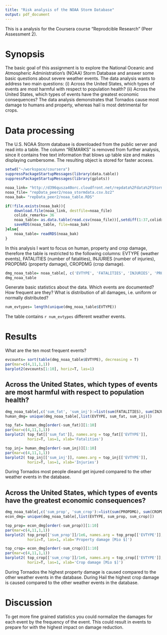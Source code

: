 ```yaml
---
title: "Risk analysis of the NOAA Storm Database"
output: pdf_document
---
```


This is a analysis for the Coursera course "Reprodcible Research" (Peer Assessment 2).

# Synopsis

The basic goal of this assignment is to explore the National Oceanic and Atmospheric Administration's (NOAA) Storm Database and answer some basic questions about severe weather events. The data analysis wants to address two main questions: (i) Across the United States, which types of events are most harmful with respect to population health? (ii) Across the United States, which types of events have the greatest economic consequences? 
The data analysis demonstrates that Tornados cause most damage to humans and property, whereas hail is most detrimental for crops.


# Data processing

The U.S. NOAA Storm database is downloaded from the public server and read into a table. The column "REMARKS" is removed from further analysis, since it contains free text information that blows up table size and makes displaying cumbersome. The resulting object is stored for faster access. 

```r
setwd("~/workspace/coursera")
suppressPackageStartupMessages(library(data.table))
suppressPackageStartupMessages(library(gplots))

noaa_link= "http://d396qusza40orc.cloudfront.net/repdata%2Fdata%2FStormData.csv.bz2"
noaa_file= "repData_peer2/noaa_stormdata.csv.bz2"
noaa_bak= "repData_peer2/noaa_table.RDS"

if(!file.exists(noaa_bak)){
    download.file(noaa_link, destfile=noaa_file)
    colidx_remarks= 36
    noaa_table= as.data.table(read.csv(noaa_file))[,setdiff(1:37,colidx_remarks), with=F]
    saveRDS(noaa_table, file=noaa_bak)
}else{
    noaa_table= readRDS(noaa_bak)
}

```

In this analysis I want to focus on human, property and crop damage, therefore the table is restricted to the following columns: EVTYPE (weather events), FATALITIES (number of fatalities), INJURIES (number of injuries), PROPDMG (property damage), CROPDMG (crop damage).


```r
dmg_noaa_table= noaa_table[, c('EVTYPE', 'FATALITIES', 'INJURIES', 'PROPDMG', 'CROPDMG'), with=F]
dmg_noaa_table
```

Generate basic statistics about the data. Which events are documented? How frequent are they? What is distribution of all damages, i.e. uniform or normally distributed?

```r
num_evtypes= length(unique(dmg_noaa_table$EVTYPE))
```

The table contains `r num_evtypes` different weather events. 



# Results

What are the ten most frequent events?
```r
evcounts= sort(table(dmg_noaa_table$EVTYPE), decreasing = T)
par(mar=c(4,11,1,1))
barplot2(evcounts[1:10], horiz=T, las=1)
```

## Across the United States, which types of events are most harmful with respect to population health? 
```r
dmg_noaa_table[,c('sum_fat', 'sum_inj'):=list(sum(FATALITIES), sum(INJURIES)), by=EVTYPE]
human_dmg= unique(dmg_noaa_table[,list(EVTYPE, sum_fat, sum_inj)])

top_fat= human_dmg[order(-sum_fat)][1:10]
par(mar=c(4,11,1,1))
barplot2( top_fat[['sum_fat']], names.arg = top_fat[['EVTYPE']], 
          horiz=T, las=1, xlab='Fatalities')

top_inj= human_dmg[order(-sum_inj)][1:10]
par(mar=c(4,11,1,1))
barplot2( top_inj[['sum_inj']], names.arg = top_inj[['EVTYPE']], 
          horiz=T, las=1, xlab='Injuries')

```
During Tornados most people dieand get injured compared to the other weather events in the database. 

## Across the United States, which types of events have the greatest economic consequences? 
```r
dmg_noaa_table[,c('sum_prop', 'sum_crop'):=list(sum(PROPDMG), sum(CROPDMG)), by=EVTYPE]
econ_dmg= unique(dmg_noaa_table[,list(EVTYPE, sum_prop, sum_crop)])

top_prop= econ_dmg[order(-sum_prop)][1:10]
par(mar=c(4,11,1,1))
barplot2( top_prop[['sum_prop']]/1e6, names.arg = top_prop[['EVTYPE']], 
          horiz=T, las=1, xlab='Property damage [Mio $]')

top_crop= econ_dmg[order(-sum_crop)][1:10]
par(mar=c(4,11,1,1))
barplot2( top_crop[['sum_crop']]/1e6, names.arg = top_crop[['EVTYPE']], 
          horiz=T, las=1, xlab='Crop damage [Mio $]')
```
During Tornados the highest property damage is caused compared to the other weather events in the database.
During Hail the highest crop damage is caused  compared to the other weather events in the database.


# Discussion

To get more fine grained statistics you could normalize the damages for each event by the frequency of the event.
This could result in events to prepare for with the highest impact on damage reduction.

